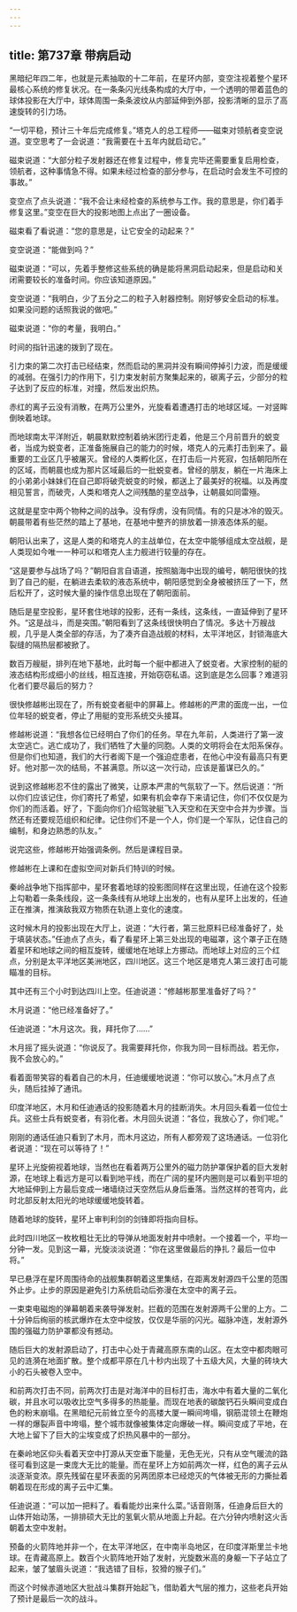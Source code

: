 ```yaml
---
---
---
```

title: 第737章 带病启动
---



黑暗纪年四二年，也就是元素抽取的十二年前，在星环内部，变空注视着整个星环最核心系统的修复状况。在一条条闪光线条构成的大厅中，一个透明的带着蓝色的球体投影在大厅中，球体周围一条条波纹从内部延伸到外部，投影清晰的显示了高速旋转的引力场。

“一切平稳，预计三十年后完成修复。”塔克人的总工程师——磁束对领航者变空说道。变空思考了一会说道：“我需要在十五年内就启动它。”

磁束说道：“大部分粒子发射器还在修复过程中，修复完毕还需要重复启用检查，领航者，这种事情急不得。如果未经过检查的部分参与，在启动时会发生不可控的事故。”

变空点了点头说道：“我不会让未经检查的系统参与工作。我的意思是，你们着手修复这里。”变空在巨大的投影地图上点出了一圈设备。

磁束看了看说道：“您的意思是，让它安全的动起来？”

变空说道：“能做到吗？”

磁束说道：“可以，先着手整修这些系统的确是能将黑洞启动起来，但是启动和关闭需要较长的准备时间。你应该知道原因。”

变空说道：“我明白，少了五分之二的粒子入射器控制。刚好够安全启动的标准。如果没问题的话照我说的做吧。”

磁束说道：“你的考量，我明白。”

时间的指针迅速的拨到了现在。

引力束的第二次打击已经结束，然而启动的黑洞并没有瞬间停掉引力波，而是缓缓的减弱。在强引力的作用下，引力束发射前方聚集起来的，碳离子云，少部分的粒子达到了反应的标准，对撞，然后发出炽热。

赤红的离子云没有消散，在两万公里外，光旋看着遭遇打击的地球区域。一对竖眸倒映着地球。

而地球南太平洋附近，朝晨默默控制着纳米团行走着，他是三个月前晋升的蜕变者，当成为蜕变者，正准备施展自己的能力的时候，塔克人的元素打击到来了。最重要的工业区几乎被屠灭。曾经的人类孵化区，在打击后一片死寂，包括朝阳所在的区域，而朝晨也成为那片区域最后的一批蜕变者。曾经的朋友，躺在一片海床上的小弟弟小妹妹们在自己即将破壳蜕变的时候，都送上了最美好的祝福。以及再度相见誓言，而破壳，人类和塔克人之间残酷的星空战争，让朝晨如同雷殛。

这就是星空中两个物种之间的战争。没有俘虏，没有同情。有的只是冰冷的毁灭。朝晨带着有些茫然的踏上了基地，在基地中整齐的排放着一排液态体系的艇。

朝阳认出来了，这是人类的和塔克人的主战单位，在太空中能够组成太空战舰，是人类现如今唯一一种可以和塔克人主力舰进行较量的存在。

“这是要参与战场了吗？”朝阳自言自语道，按照脑海中出现的编号，朝阳很快的找到了自己的艇，在躺进去柔软的液态系统中，朝阳感觉到全身被被挤压了一下，然后松开了，这时候大量的操作信息出现在了朝阳面前。

随后是星空投影，星环套住地球的投影，还有一条线，这条线，一直延伸到了星环外。“这是战斗，而是突围。”朝阳看到了这条线很快明白了情况。多达十万艘战舰，几乎是人类全部的存活，为了凑齐自造战舰的材料，太平洋地区，封锁海底大裂缝的隔热层都被掀了。

数百万艘艇，排列在地下基地，此时每一个艇中都进入了蜕变者。大家控制的艇的液态结构形成细小的丝线，相互连接，开始窃窃私语。这到底是怎么回事？难道羽化者们要尽最后的努力？

很快修越彬出现在了，所有蜕变者艇中的屏幕上。修越彬的严肃的面庞一出，一位位年轻的蜕变者，停止了用艇的变形系统交头接耳。

修越彬说道：“我想各位已经明白了你们的任务。早在九年前，人类进行了第一波太空逃亡。逃亡成功了，我们牺牲了大量的同胞。人类的文明将会在太阳系保存。但是你们也知道，我们的大行者阁下是一个强迫症患者，在他心中没有最高只有更好。他对那一次的结局，不甚满意。所以这一次行动，应该是蓄谋已久的。”

说到这修越彬忍不住的露出了微笑，让原本严肃的气氛软了一下。然后说道：“所以你们应该记住，你们寄托了希望，如果有机会幸存下来请记住，你们不仅仅是为你们的而活着。好了，下面向你们介绍驾驶艇飞入天空和在天空中合并为步骤。当然还有还要规范组织和纪律。记住你们不是一个人，你们是一个军队，记住自己的编制，和身边熟悉的队友。”

说完这些，修越彬开始强调条例。然后是课程目录。

修越彬在上课和在虚拟空间对新兵们特训的时候。

秦岭战争地下指挥部中，星环套着地球的投影图同样在这里出现，任迪在这个投影上勾勒着一条条线段，这一条条线有从地球上出发的，也有从星环上出发的，任迪正在推演，推演敌我双方物质在轨道上变化的速度。

这时候木月的投影出现在大厅上，说道：“大行者，第三批原料已经准备好了，处于填装状态。”任迪点了点头，看了看星环上第三处出现的电磁罩，这个罩子正在随着星环和地球之间的相互旋转，缓缓地在地球上方挪动。而地球上对应的三个红点，分别是太平洋地区美洲地区，四川地区。这三个地区是塔克人第三波打击可能瞄准的目标。

其中还有三个小时到达四川上空。任迪说道：“修越彬那里准备好了吗？”

木月说道：“他已经准备好了。”

任迪说道：“木月这次。我，拜托你了……”

木月摇了摇头说道：“你说反了。我需要拜托你，你我为同一目标而战。若无你，我不会放心的。”

看着面带笑容的看着自己的木月，任迪缓缓地说道：“你可以放心。”木月点了点头，随后挂掉了通讯。

印度洋地区，木月和任迪通话的投影随着木月的挂断消失。木月回头看着一位位士兵。这些士兵有蜕变者，有羽化者。木月回头说道：“各位，我放心了，你们呢。”

刚刚的通话任迪只看到了木月，而木月这边，所有人都旁观了这场通话。一位羽化者说道：“现在可以等待了！”

星环上光旋俯视着地球，当然也在看着两万公里外的磁力防护罩保护着的巨大发射源，在地球上看远方是可以看到地平线，而在广阔的星环内圈则是可以看到平坦的大地延伸到上方最后变成一堵墙绕过天空然后从身后垂落。当然这样的苍穹内，此时北部反射太阳光的地球缓缓地旋转着。

随着地球的旋转，星环上审判利剑的剑锋即将指向目标。

此时四川地区一枚枚粗壮无比的导弹从地面发射井中喷射。一个接着一个，平均一分钟一发。见到这一幕，光旋淡淡说道：“你在这里做最后的挣扎？最后一位中将。”

早已悬浮在星环周围待命的战舰集群朝着这里集结，在距离发射源四千公里的范围外止步。止步的原因是避免引力系统启动后弥漫在太空中的离子云。

一束束电磁炮的弹幕朝着来袭导弹发射。拦截的范围在发射源两千公里的上方。二十分钟后绚丽的核武爆炸在太空中绽放，仅仅是华丽的闪光。磁脉冲连，发射源外围的强磁力防护罩都没有撼动。

随后巨大的发射源启动了，打击中心处于青藏高原东南的山区。在太空中都肉眼可见的涟漪在地面扩散。整个成都平原在几十秒内出现了十五级大风，大量的砖块大小的石头被卷入空中。

和前两次打击不同，前两次打击是对海洋中的目标打击，海水中有着大量的二氧化碳，并且水可以吸收比空气多得多的热能量。而现在地表的碳酸钙石头瞬间变成白色的粉末崩塌。在黑暗纪元前耸立至今的高楼大厦一瞬间垮塌，钢筋混领土在鞭炮一样的爆裂声音中垮塌，整个城市就像被集体定向爆破一样。瞬间变成了平地，在大地上留下了巨大的尘埃变成了炽热风暴中的一部分。

在秦岭地区仰头看着天空中打源从天空垂下能量，无色无光，只有从空气暖流的路径可看到这是一束庞大无比的能量。而在星环上方如前两次一样，红色的离子云从淡逐渐变浓。原先残留在星环表面的另两团原本已经熄灭的气体被无形的力撕扯着朝着现在形成的离子云中汇集。

任迪说道：“可以加一把料了。看看能炒出来什么菜。”话音刚落，任迪身后巨大的山体开始动荡，一排排硕大无比的氢氧火箭从地面上升起。在六分钟内喷射这火舌朝着太空中发射。

预备的火箭阵地并非一个，在太平洋地区，在中南半岛地区，在印度洋斯里兰卡地球。在青藏高原上。数百个火箭阵地开始了发射，光旋数米高的身躯一下子站立了起来，皱了皱眉头说道：“我选错了目标，狡猾的猴子们。”

而这个时候赤道地区大批战斗集群开始起飞，借助着大气层的推力，这些老兵开始了预计是最后一次的战斗。